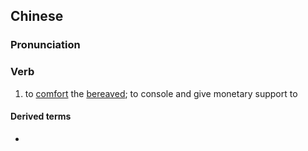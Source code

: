 {{also|抚恤}}
==Chinese==
{{zh-forms|s=抚恤}}

===Pronunciation===
{{zh-pron
|m=fǔxù
|c=fu2 seot1
|mn=qz,xm:hú-sut/tw,xm,zz:bú-sut
|cat=v
}}

===Verb===
{{zh-verb}}

# to [[comfort]] the [[bereaved]]; to console and give monetary support to

====Derived terms====
* {{zh-l|撫恤金}}